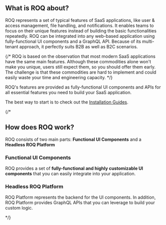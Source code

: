 
## What is ROQ about?

ROQ represents a set of typical features of SaaS applications, like user & access management, file handling, and
notifications. It enables teams to focus on their unique features instead of building the basic functionalities
repeatedly. ROQ can be integrated into any web-based application using fully-functional UI components and a GraphQL API.
Because of its multi-tenant approach, it perfectly suits B2B as well as B2C scenarios.

{/* ROQ is based on the observation that most modern SaaS applications have the same main features. Although these
commodities alone won't make you unique, users still expect them, so you should offer them early. The challenge is that
these commodities are hard to implement and could easily waste your time and engineering capacity. */}

ROQ's features are provided as fully-functional UI components and APIs for all essential features you need to build
your SaaS application.

The best way to start is to check out the [Installation Guides](/installation-guides).



{/*

## How does ROQ work?

ROQ consists of two main parts: **Functional UI Components** and a **Headless ROQ Platform**

### Functional UI Components

ROQ provides a set of **fully-functional and highly customizable UI components** that you can easily integrate into your
application.

### Headless ROQ Platform

ROQ Platform represents the backend for the UI components. In addition, ROQ Platform provides
GraphQL APIs that you can leverage to build your custom logic.

*/}

